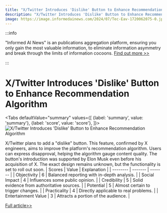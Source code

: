 ```yaml
---
title: "X/Twitter Introduces 'Dislike' Button to Enhance Recommendation Algorithm"
description: "X/Twitter Introduces 'Dislike' Button to Enhance Recommendation Algorithm"
image: https://image.informedainews.com/2024/07/Tec-Eav-1720062075-0.jpg
---
```



:::info

"Informed AI News" is an publications aggregation platform, ensuring you only gain the most valuable information, to eliminate information asymmetry and break through the limits of information cocoons.  [Find out more >>](/)

:::

# X/Twitter Introduces 'Dislike' Button to Enhance Recommendation Algorithm


<Tabs
	defaultValue="summary"
	values={[
	{label: 'summary', value: 'summary'},
	{label: 'score', value: 'score'},
]}>
<TabItem value="summary">
<img
  src="https://image.informedainews.com/2024/07/Tec-Eav-1720062075-0.jpg"
  alt="X/Twitter Introduces 'Dislike' Button to Enhance Recommendation Algorithm"
/>



X/Twitter plans to add a "dislike" button. This feature, confirmed by X engineers, aims to improve the platform's recommendation algorithm. Users can express disapproval, helping the algorithm gauge content quality. The button's introduction was supported by Elon Musk even before his acquisition of X. The exact design remains unknown, but the functionality is set to roll out soon.
</TabItem>
<TabItem value="score">
	| Scores     | Value   | Explanation |
	| -------- | ------- | ------- |
	| Objectivity  | 6    | Balanced reporting with in-depth analysis.    |
	| Social Impact | 4     | Influences some public opinion.    |
	| Credibility    | 5    | Solid evidence from authoritative sources.    |
	| Potential    | 5    | Almost certain to trigger changes.    |
	| Practicality    | 4    | Directly applicable to real problems.    |
	| Entertainment Value    | 3    | Attracts a portion of the audience.    |
</TabItem>
</Tabs>

[Full article>>](https://www.cnbeta.com.tw/articles/tech/1436960.htm)
